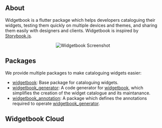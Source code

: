 ## About

Widgetbook is a flutter package which helps developers cataloguing their widgets, testing them quickly on multiple devices and themes, and sharing them easily with designers and clients. Widgetbook is inspired by [Storybook.js](https://storybook.js.org/).

<p align="center">
<img src="https://raw.githubusercontent.com/widgetbook/widgetbook/main/docs/assets/Screenshot.jpg" alt="Widgetbook Screenshot" />
</p>

## Packages

We provide multiple packages to make cataloguing widgets easier:

- [widgetbook](/widgetbook/overview): Base package for cataloguing widgets.
- [widgetbook_generator](/widgetbook-generator/overview): A code generator for [widgetbook](/widgetbook/overview), which simplifies the creation of the widget catalogue and its maintanance.
- [widgetbook_annotation](/widgetbook-annotation/overview): A package which defines the annotations required to operate [widgetbook_generator](/widgetbook-generator/overview).

## Widgetbook Cloud